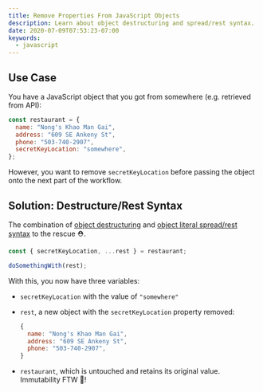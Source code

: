 ```yaml
---
title: Remove Properties From JavaScript Objects
description: Learn about object destructuring and spread/rest syntax.
date: 2020-07-09T07:53:23-07:00
keywords:
  - javascript
---
```


## Use Case

You have a JavaScript object that you got from somewhere (e.g. retrieved from
API):

```js
const restaurant = {
  name: "Nong's Khao Man Gai",
  address: "609 SE Ankeny St",
  phone: "503-740-2907",
  secretKeyLocation: "somewhere",
};
```

However, you want to remove `secretKeyLocation` before passing the object onto
the next part of the workflow.

## Solution: Destructure/Rest Syntax

The combination of [object destructuring][destructure] and [object literal
spread/rest syntax][spread] to the rescue ⛑.

```js
const { secretKeyLocation, ...rest } = restaurant;

doSomethingWith(rest);
```

With this, you now have three variables:

- `secretKeyLocation` with the value of `"somewhere"`
- `rest`, a new object with the `secretKeyLocation` property removed:

  ```js
  {
    name: "Nong's Khao Man Gai",
    address: "609 SE Ankeny St",
    phone: "503-740-2907",
  }
  ```

- `restaurant`, which is untouched and retains its original value. Immutability
  FTW 🙌!

[destructure]:
  https://developer.mozilla.org/en-US/docs/Web/JavaScript/Reference/Operators/Destructuring_assignment#Object_destructuring
[spread]:
  https://developer.mozilla.org/en-US/docs/Web/JavaScript/Reference/Operators/Spread_syntax#Spread_in_object_literals
